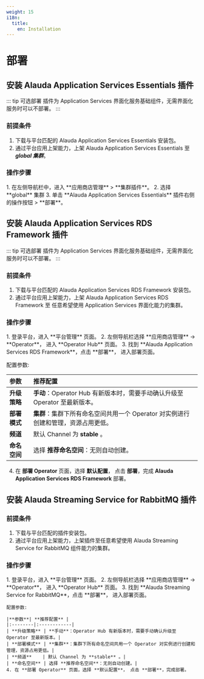 ```yaml
---
weight: 15
i18n:
  title:
    en: Installation
---
```


# 部署

## 安装 Alauda Application Services Essentials 插件

::: tip 可选部署
插件为 Application Services 界面化服务基础组件，无需界面化服务时可以不部署。
:::

### 前提条件
1. 下载与平台匹配的 Alauda Application Services Essentials 安装包。
2. 通过平台应用上架能力，上架 Alauda Application Services Essentials 至 ***global 集群***。

### 操作步骤
<Tabs>
<Tab label="Web Console">
1. 在左侧导航栏中，进入 **应用商店管理** > **集群插件**。
2. 选择 **global** 集群
3. 单击 **Alauda Application Services Essentials** 插件右侧的操作按钮 > **部署**。
</Tab>
</Tabs>


## 安装 Alauda Application Services RDS Framework 插件

::: tip 可选部署
插件为 Application Services 界面化服务基础组件，无需界面化服务时可以不部署。
:::

### 前提条件
1. 下载与平台匹配的 Alauda Application Services RDS Framework 安装包。
2. 通过平台应用上架能力，上架 Alauda Application Services RDS Framework 至 任意希望使用 Application Services 界面化能力的集群。

### 操作步骤
<Tabs>
<Tab label="Web Console">
1. 登录平台，进入 **平台管理** 页面。
2. 左侧导航栏选择 **应用商店管理** -> **Operator**， 进入 **Operator Hub** 页面。
3. 找到 **Alauda Application Services RDS Framework**，点击 **部署**， 进入部署页面。

配置参数:

|**参数**| **推荐配置** |
|:--------|:------------|
| **升级策略** | **手动**：Operator Hub 有新版本时，需要手动确认升级至 Operator 至最新版本。|
| **部署模式** | **集群**：集群下所有命名空间共用一个 Operator 对实例进行创建和管理，资源占用更低。|
| **频道**    | 默认 Channel 为 **stable** 。|
| **命名空间** | 选择 **推荐命名空间**：无则自动创建。|
4. 在 **部署 Operator** 页面，选择 **默认配置**， 点击 **部署**，完成 **Alauda Application Services RDS Framework** 部署。
</Tab>
</Tabs>

## 安装 Alauda Streaming Service for RabbitMQ 插件

### 前提条件
1. 下载与平台匹配的插件安装包。
2. 通过平台应用上架能力，上架插件至任意希望使用 Alauda Streaming Service for RabbitMQ 组件能力的集群。

### 操作步骤

<Tabs>
<Tab label="Web Console">
    1. 登录平台，进入 **平台管理** 页面。
    2. 左侧导航栏选择 **应用商店管理** -> **Operator**， 进入 **Operator Hub** 页面。
    3. 找到 **Alauda Streaming Service for RabbitMQ**，点击 **部署**， 进入部署页面。

    配置参数:

    |**参数**| **推荐配置** |
    |:--------|:------------|
    | **升级策略** | **手动**：Operator Hub 有新版本时，需要手动确认升级至 Operator 至最新版本。|
    | **部署模式** | **集群**：集群下所有命名空间共用一个 Operator 对实例进行创建和管理，资源占用更低。|
    | **频道**    | 默认 Channel 为 **stable** 。|
    | **命名空间** | 选择 **推荐命名空间**：无则自动创建。|
    4. 在 **部署 Operator** 页面，选择 **默认配置**， 点击 **部署**，完成部署。
</Tab>
</Tabs>
